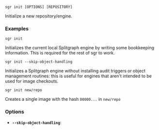 
```sgr init [OPTIONS] [REPOSITORY]```

Initialize a new repository/engine.

### Examples

`sgr init`

Initializes the current local Splitgraph engine by writing some bookkeeping information.
This is required for the rest of sgr to work.

`sgr init --skip-object-handling`

Initializes a Splitgraph engine without installing audit triggers or object management routines:
this is useful for engines that aren't intended to be used for image checkouts.

``sgr init new/repo``

Creates a single image with the hash ``00000...`` in ``new/repo``

### Options

  * **`--skip-object-handling`**: 
